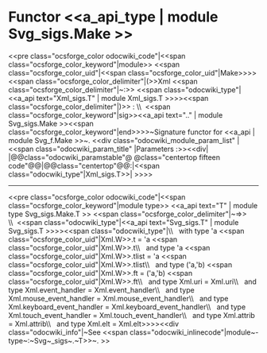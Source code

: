 =Functor <<a_api_type | module Svg_sigs.Make >> =
<<pre class="ocsforge_color odocwiki_code"|<<span class="ocsforge_color_keyword"|module>> <<span class="ocsforge_color_uid"|<<span class="ocsforge_color_uid"|Make>>>> <<span class="ocsforge_color_delimiter"|(>>Xml <<span class="ocsforge_color_delimiter"|~:>> <<span class="odocwiki_type"|<<a_api text="Xml_sigs.T" | module Xml_sigs.T >>>><<span class="ocsforge_color_delimiter"|)>> : \\  <<span class="ocsforge_color_keyword"|sig>><<a_api text=".." | module Svg_sigs.Make >><<span class="ocsforge_color_keyword"|end>>>>~Signature functor for <<a_api | module Svg_f.Make >>~.
<<div class="odocwiki_module_param_list" | <<span class="odocwiki_param_title" |Parameters :>><<div|
|@@class="odocwiki_paramstable"@ @class="centertop fifteen code"@@{{{Xml}}}|@@class="centertop"@@:|<<span class="odocwiki_type"|Xml_sigs.T>>|
>>>>

----
<<pre class="ocsforge_color odocwiki_code"|<<span class="ocsforge_color_keyword"|module type>> <<a_api text="T" | module type Svg_sigs.Make.T >> <<span class="ocsforge_color_delimiter"|~=>> \\  <<span class="odocwiki_type"|<<a_api text="Svg_sigs.T" | module Svg_sigs.T >>>><<span class="odocwiki_type"|\\      with type 'a <<span class="ocsforge_color_uid"|Xml.W>>.t = 'a <<span class="ocsforge_color_uid"|Xml.W>>.t\\       and type 'a <<span class="ocsforge_color_uid"|Xml.W>>.tlist = 'a <<span class="ocsforge_color_uid"|Xml.W>>.tlist\\       and type ('a,'b) <<span class="ocsforge_color_uid"|Xml.W>>.ft = ('a,'b) <<span class="ocsforge_color_uid"|Xml.W>>.ft\\       and type Xml.uri = Xml.uri\\       and type Xml.event_handler = Xml.event_handler\\       and type Xml.mouse_event_handler = Xml.mouse_event_handler\\       and type Xml.keyboard_event_handler = Xml.keyboard_event_handler\\       and type Xml.touch_event_handler = Xml.touch_event_handler\\       and type Xml.attrib = Xml.attrib\\       and type Xml.elt = Xml.elt>>>><<div class="odocwiki_info"|~See <<span class="odocwiki_inlinecode"|module~-type~:~Svg~_sigs~.~T>>~.
>>
